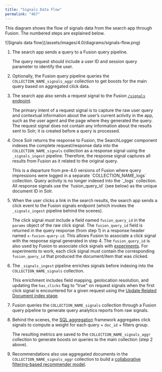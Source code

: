 ```yaml
---
title: "Signals Data Flow"
permalink: "467"
---
```


This diagram shows the flow of signals data from the search app through Fusion. The numbered steps are explained below.

<Frame>![Signals data flow](/assets/images/4.0/diagrams/signals-flow.png)</Frame>

1. The search app sends a query to a Fusion query pipeline.

   The query request should include a user ID and session query parameter to identify the user.
2. Optionally, the Fusion query pipeline queries the `COLLECTION_NAME_signals_aggr` collection to get boosts for the main query based on aggregated click data.
3. The search app also sends a request signal to the Fusion [`/signals` endpoint](/fusion/5.9/549/signals-api).

   The primary intent of a request signal is to capture the raw user query and contextual information about the user’s current activity in the app, such as the user agent and the page where they generated the query. The request signal does not contain any information about the results sent to Solr; it is created before a query is processed.
4. Once Solr returns the response to Fusion, the SearchLogger component indexes the complete request/response data into the `COLLECTION_NAME_signals` collection as a response signal using the `_signals_ingest` pipeline. Therefore, the response signal captures all results from Fusion as it related to the original query.

   <Note>
   This is a departure from pre-4.0 versions of Fusion where query impressions were logged in a separate `COLLECTION_NAME_logs` collection. Query activity is no longer indexed into the `_logs` collection. All response signals use the `fusion_query_id` (see below) as the unique document ID in Solr.
   </Note>


5. When the user clicks a link in the search results, the search app sends a click event to the Fusion signals endpoint (which invokes the `_signals_ingest` pipeline behind the scenes).

   The click signal *must* include a field named `fusion_query_id` in the `params` object of the raw click signal. The `fusion_query_id` field is returned in the query response (from step 1) in a response header named `x-fusion-query-id`. This allows Fusion to associate a click signal with the response signal generated in step 4. The `fusion_query_id` is also used by Fusion to associate click signals with [experiments](/fusion/5.9/460/experiments). For experiments to work, each click signal must contain the corresponding `fusion_query_id` that produced the document/item that was clicked.
6. The `_signals_ingest` pipeline enriches signals before indexing into the `COLLECTION_NAME_signals` collection.

   This enrichment includes field mapping, geolocation resolution, and updating the `has_clicks` flag to "true" on request signals when the first click signal is encountered for a given request using the [Update Related Document index stage](/fusion/5.9/231/update-related-document-stage).
7. Fusion queries the `COLLECTION_NAME_signals` collection through a Fusion query pipeline to generate query analytics reports from raw signals.
8. Behind the scenes, the [SQL aggregation](/fusion/5.9/8804/sql-aggregation-jobs) framework aggregates click signals to compute a weight for each query + `doc_id` + filters group.

   The resulting metrics are saved to the `COLLECTION_NAME_signals_aggr` collection to generate boosts on queries to the main collection (step 2 above).
9. Recommendations also use aggregated documents in the `COLLECTION_NAME_signals_aggr` collection to build a [collaborative filtering-based recommender model](/fusion/5.9/475/methods-for-recommendations-and-boosting).